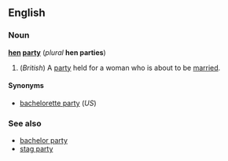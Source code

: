 <!-- If you edit this page, please also make corresponding changes to "bachelorette party" to keep these pages synchronised.-->



==English==
===Noun===
'''[[hen]] [[party]]''' (''plural'' '''hen parties''')

#(''British'') A [[party]] held for a woman who is about to be [[married]].

====Synonyms====
*[[bachelorette party]] (''US'')

===See also===
*[[bachelor party]]
*[[stag party]]



<!-- If you edit this page, please also make corresponding changes to "bachelorette party" to keep these pages synchronised.-->